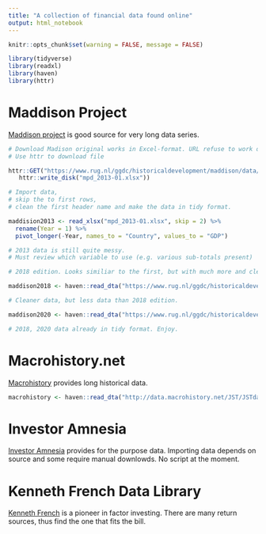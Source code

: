 ```yaml
---
title: "A collection of financial data found online"
output: html_notebook
---
```


```r

knitr::opts_chunk$set(warning = FALSE, message = FALSE)  

library(tidyverse)
library(readxl)
library(haven)
library(httr)

```


# Maddison Project

[Maddison project](https://www.rug.nl/ggdc/historicaldevelopment/maddison/releases/maddison-project-database-2018) is good source for very long data series. 

```r

# Download Madison original works in Excel-format. URL refuse to work directly in readxl.
# Use httr to download file

httr::GET("https://www.rug.nl/ggdc/historicaldevelopment/maddison/data/mpd_2013-01.xlsx", 
   httr::write_disk("mpd_2013-01.xlsx"))

# Import data, 
# skip the to first rows, 
# clean the first header name and make the data in tidy format.

maddision2013 <- read_xlsx("mpd_2013-01.xlsx", skip = 2) %>% 
  rename(Year = 1) %>%
  pivot_longer(-Year, names_to = "Country", values_to = "GDP")

# 2013 data is still quite messy. 
# Must review which variable to use (e.g. various sub-totals present)

# 2018 edition. Looks similiar to the first, but with much more and cleaner data. 

maddison2018 <- haven::read_dta("https://www.rug.nl/ggdc/historicaldevelopment/maddison/data/mpd2018.dta")

# Cleaner data, but less data than 2018 edition. 

maddison2020 <- haven::read_dta("https://www.rug.nl/ggdc/historicaldevelopment/maddison/data/mpd2020.dta")

# 2018, 2020 data already in tidy format. Enjoy. 

```


# Macrohistory.net

[Macrohistory](https://www.macrohistory.net/database/) provides long historical data. 


```r

macrohistory <- haven::read_dta("http://data.macrohistory.net/JST/JSTdatasetR5.dta")

```


# Investor Amnesia

[Investor Amnesia](https://investoramnesia.com/historical-data/) provides for the purpose data. Importing data depends on source and some require manual downlowds. No script at the moment. 

# Kenneth French Data Library

[Kenneth French](http://mba.tuck.dartmouth.edu/pages/faculty/ken.french/data_library.html) is a pioneer in factor investing. There are many return sources, thus find the one that fits the bill. 


